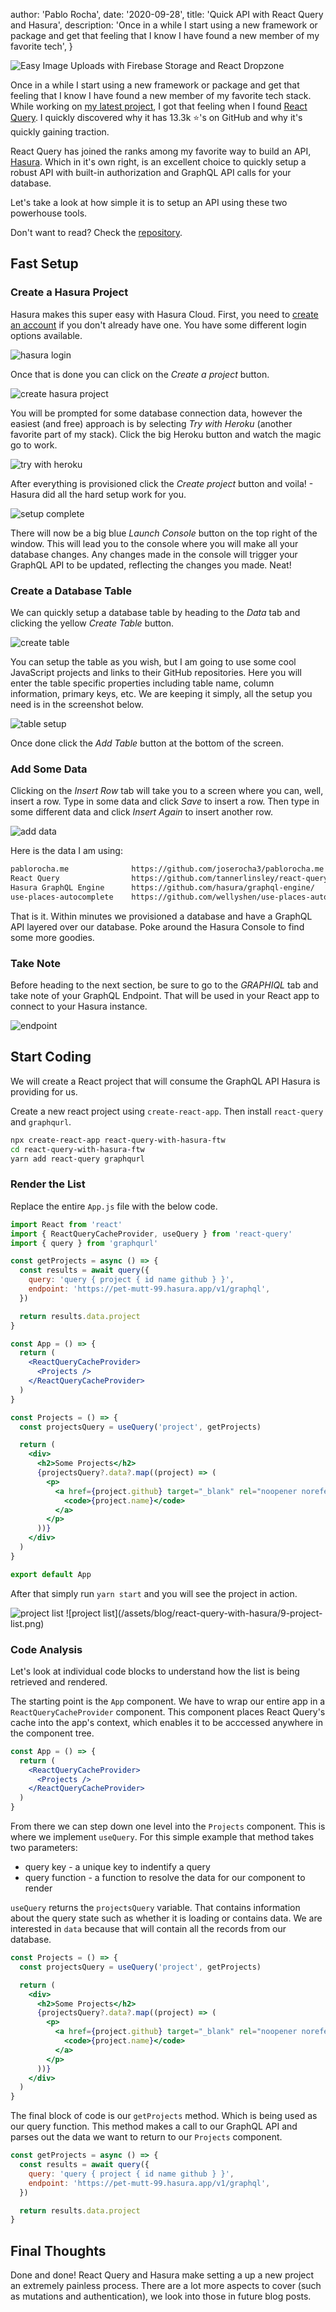 
  author: 'Pablo Rocha',
  date: '2020-09-28',
  title: 'Quick API with React Query and Hasura',
  description: 'Once in a while I start using a new framework or package and get that feeling that I know I have found a new member of my favorite tech',
}


<Image src={cover} alt="Easy Image Uploads with Firebase Storage and React Dropzone" />

Once in a while I start using a new framework or package and get that feeling that I know I have found a new member of my favorite tech stack. While working on [my latest project](https://formcast.io), I got that feeling when I found [React Query](https://react-query.tanstack.com). I quickly discovered why it has 13.3k ⭐'s on GitHub and why it's quickly gaining traction.

React Query has joined the ranks among my favorite way to build an API, [Hasura](https://hasura.io). Which in it's own right, is an excellent choice to quickly setup a robust API with built-in authorization and GraphQL API calls for your database.

Let's take a look at how simple it is to setup an API using these two powerhouse tools.

Don't want to read? Check the [repository](https://github.com/joserocha3/react-query-with-hasura).

## Fast Setup

### Create a Hasura Project

Hasura makes this super easy with Hasura Cloud. First, you need to [create an account](https://cloud.hasura.io/login) if you don't already have one. You have some different login options available.

<Image src={hasuraLogin} alt="hasura login" />

Once that is done you can click on the _Create a project_ button.

<Image src={createHasuraProject} alt="create hasura project" />

You will be prompted for some database connection data, however the easiest (and free) approach is by selecting _Try with Heroku_ (another favorite part of my stack). Click the big Heroku button and watch the magic go to work.

<Image src={tryWithHeroku} alt="try with heroku" />

After everything is provisioned click the _Create project_ button and voila! - Hasura did all the hard setup work for you.

<Image src={setupComplete} alt="setup complete" />

There will now be a big blue _Launch Console_ button on the top right of the window. This will lead you to the console where you will make all your database changes. Any changes made in the console will trigger your GraphQL API to be updated, reflecting the changes you made. Neat!

### Create a Database Table

We can quickly setup a database table by heading to the _Data_ tab and clicking the yellow _Create Table_ button.

<Image src={createTable} alt="create table" />

You can setup the table as you wish, but I am going to use some cool JavaScript projects and links to their GitHub repositories. Here you will enter the table specific properties including table name, column information, primary keys, etc. We are keeping it simply, all the setup you need is in the screenshot below.

<Image src={tableSetup} alt="table setup" />

Once done click the _Add Table_ button at the bottom of the screen.

### Add Some Data

Clicking on the _Insert Row_ tab will take you to a screen where you can, well, insert a row. Type in some data and click _Save_ to insert a row. Then type in some different data and click _Insert Again_ to insert another row.

<Image src={addData} alt="add data" />

Here is the data I am using:

```bash
pablorocha.me              https://github.com/joserocha3/pablorocha.me
React Query                https://github.com/tannerlinsley/react-query
Hasura GraphQL Engine      https://github.com/hasura/graphql-engine/
use-places-autocomplete    https://github.com/wellyshen/use-places-autocomplete
```

That is it. Within minutes we provisioned a database and have a GraphQL API layered over our database. Poke around the Hasura Console to find some more goodies.

### Take Note

Before heading to the next section, be sure to go to the _GRAPHIQL_ tab and take note of your GraphQL Endpoint. That will be used in your React app to connect to your Hasura instance.

<Image src={endpoint} alt="endpoint" />

## Start Coding

We will create a React project that will consume the GraphQL API Hasura is providing for us.

Create a new react project using `create-react-app`. Then install `react-query` and `graphqurl`.

```bash
npx create-react-app react-query-with-hasura-ftw
cd react-query-with-hasura-ftw
yarn add react-query graphqurl
```

### Render the List

Replace the entire `App.js` file with the below code.

```jsx
import React from 'react'
import { ReactQueryCacheProvider, useQuery } from 'react-query'
import { query } from 'graphqurl'

const getProjects = async () => {
  const results = await query({
    query: 'query { project { id name github } }',
    endpoint: 'https://pet-mutt-99.hasura.app/v1/graphql',
  })

  return results.data.project
}

const App = () => {
  return (
    <ReactQueryCacheProvider>
      <Projects />
    </ReactQueryCacheProvider>
  )
}

const Projects = () => {
  const projectsQuery = useQuery('project', getProjects)

  return (
    <div>
      <h2>Some Projects</h2>
      {projectsQuery?.data?.map((project) => (
        <p>
          <a href={project.github} target="_blank" rel="noopener noreferrer">
            <code>{project.name}</code>
          </a>
        </p>
      ))}
    </div>
  )
}

export default App
```

After that simply run `yarn start` and you will see the project in action.

<Image src={projectList} alt="project list" />
![project list](/assets/blog/react-query-with-hasura/9-project-list.png)

### Code Analysis

Let's look at individual code blocks to understand how the list is being retrieved and rendered.

The starting point is the `App` component. We have to wrap our entire app in a `ReactQueryCacheProvider` component. This component places React Query's cache into the app's context, which enables it to be acccessed anywhere in the component tree.

```jsx
const App = () => {
  return (
    <ReactQueryCacheProvider>
      <Projects />
    </ReactQueryCacheProvider>
  )
}
```

From there we can step down one level into the `Projects` component. This is where we implement `useQuery`. For this simple example that method takes two parameters:

- query key - a unique key to indentify a query
- query function - a function to resolve the data for our component to render

`useQuery` returns the `projectsQuery` variable. That contains information about the query state such as whether it is loading or contains data. We are interested in `data` because that will contain all the records from our database.

```jsx
const Projects = () => {
  const projectsQuery = useQuery('project', getProjects)

  return (
    <div>
      <h2>Some Projects</h2>
      {projectsQuery?.data?.map((project) => (
        <p>
          <a href={project.github} target="_blank" rel="noopener noreferrer">
            <code>{project.name}</code>
          </a>
        </p>
      ))}
    </div>
  )
}
```

The final block of code is our `getProjects` method. Which is being used as our query function. This method makes a call to our GraphQL API and parses out the data we want to return to our `Projects` component.

```jsx
const getProjects = async () => {
  const results = await query({
    query: 'query { project { id name github } }',
    endpoint: 'https://pet-mutt-99.hasura.app/v1/graphql',
  })

  return results.data.project
}
```

## Final Thoughts

Done and done! React Query and Hasura make setting a up a new project an extremely painless process. There are a lot more aspects to cover (such as mutations and authentication), we look into those in future blog posts.
